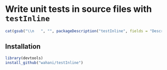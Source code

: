# Write unit tests in source files with `testInline`
```r
cat(gsub("\\n   ", "", packageDescription("testInline", fields = "Description")))
```

## Installation

```r
library(devtools)
install_github("wahani/testInline")
```

